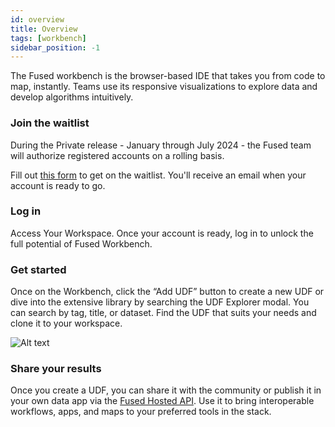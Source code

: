 ```yaml
---
id: overview
title: Overview
tags: [workbench]
sidebar_position: -1
---
```


The Fused workbench is the browser-based IDE that takes you from code to map, instantly. Teams use its responsive visualizations to explore data and develop algorithms intuitively.



### Join the waitlist

During the Private release - January through July 2024 - the Fused team will authorize registered accounts on a rolling basis.

Fill out [this form](https://docs.google.com/forms/d/e/1FAIpQLSf9X-Tg-hDRW2ngMtewP--ZLjZx3gcVfEcfg2NdY3B_v2nnUQ/viewform) to get on the waitlist. You'll receive an email when your account is ready to go.


### Log in

Access Your Workspace. Once your account is ready, log in to unlock the full potential of Fused Workbench.

### Get started

Once on the Workbench, click the “Add UDF” button to create a new UDF or dive into the extensive library by searching the UDF Explorer modal. You can search by tag, title, or dataset. Find the UDF that suits your needs and clone it to your workspace.

![Alt text](https://fused-magic.s3.us-west-2.amazonaws.com/docs_assets/image.png)


### Share your results

Once you create a UDF, you can share it with the community or publish it in your own data app via the [Fused Hosted API](/basics/core-concepts/#hosted-api). Use it to bring interoperable workflows, apps, and maps to your preferred tools in the stack.
